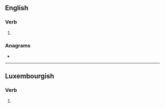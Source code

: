 ==English==

===Verb===
{{head|en|verb form}}

# {{en-third-person singular of|weet}}

===Anagrams===
* {{anagrams|en|Sweet|sweet|weest}}

----

==Luxembourgish==

===Verb===
{{head|lb|verb form}}

# {{inflection of|weeden||2|s|pres|ind|lang=lb}}